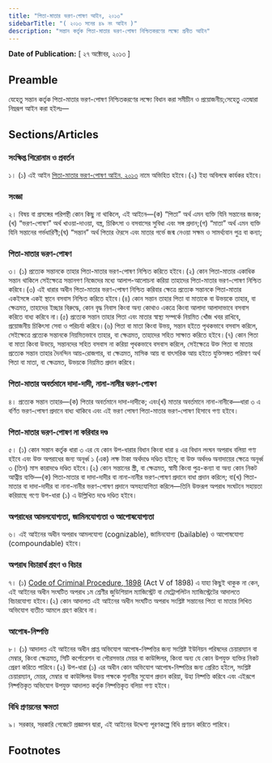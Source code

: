 ```yaml
---
title: "পিতা-মাতার ভরণ-পোষণ আইন, ২০১৩"
sidebarTitle: "( ২০১৩ সনের ৪৯ নং আইন )"
description: "সন্তান কর্তৃক পিতা-মাতার ভরণ-পোষণ নিশ্চিতকরণের লক্ষ্যে প্রনীত আইন"
---
```


**Date of Publication:** [ ২৭ অক্টোবর, ২০১৩ ]

## Preamble

যেহেতু সন্তান কর্তৃক পিতা-মাতার ভরণ-পোষণ নিশ্চিতকরণের লক্ষ্যে বিধান করা সমীচীন ও প্রয়োজনীয়;সেহেতু এতদ্বারা নিম্নরূপ আইন করা হইলঃ—

## Sections/Articles

### সংক্ষিপ্ত শিরোনাম ও প্রবর্তন

১। (১) এই আইন [পিতা-মাতার ভরণ-পোষণ আইন, ২০১৩](/act-1132.html "পিতা-মাতার ভরণ-পোষণ আইন, ২০১৩") নামে অভিহিত হইবে।(২) ইহা অবিলম্বে কার্যকর হইবে।

### সংজ্ঞা

২। বিষয় বা প্রসঙ্গের পরিপন্থী কোন কিছু না থাকিলে, এই আইনে—(ক) “পিতা” অর্থ এমন ব্যক্তি যিনি সন্তানের জনক;(খ) “ভরণ-পোষণ” অর্থ খাওয়া-দাওয়া, বস্ত্র, চিকিৎসা ও বসবাসের সুবিধা এবং সঙ্গ প্রদান;(গ) “মাতা” অর্থ এমন ব্যক্তি যিনি সন্তানের গর্ভধারিণী;(ঘ) “সন্তান” অর্থ পিতার ঔরসে এবং মাতার গর্ভে জন্ম নেওয়া সক্ষম ও সামর্থ্যবান পুত্র বা কন্যা;

### পিতা-মাতার ভরণ-পোষণ

৩। (১) প্রত্যেক সন্তানকে তাহার পিতা-মাতার ভরণ-পোষণ নিশ্চিত করিতে হইবে।(২) কোন পিতা-মাতার একাধিক সন্তান থাকিলে সেইক্ষেত্রে সন্তানগণ নিজেদের মধ্যে আলাপ-আলোচনা করিয়া তাহাদের পিতা-মাতার ভরণ-পোষণ নিশ্চিত করিবে।(৩) এই ধারার অধীন পিতা-মাতার ভরণ-পোষণ নিশ্চিত করিবার ক্ষেত্রে প্রত্যেক সন্তানকে পিতা-মাতার একইসঙ্গে একই স্থানে বসবাস নিশ্চিত করিতে হইবে।(৪) কোন সন্তান তাহার পিতা বা মাতাকে বা উভয়কে তাহার, বা ক্ষেত্রমত, তাহাদের ইচ্ছার বিরুদ্ধে, কোন বৃদ্ধ নিবাস কিংবা অন্য কোথাও একত্রে কিংবা আলাদা আলাদাভাবে বসবাস করিতে বাধ্য করিবে না।(৫) প্রত্যেক সন্তান তাহার পিতা এবং মাতার স্বাস্থ্য সম্পর্কে নিয়মিত খোঁজ খবর রাখিবে, প্রয়োজনীয় চিকিৎসা সেবা ও পরিচর্যা করিবে।(৬) পিতা বা মাতা কিংবা উভয়, সন্তান হইতে পৃথকভাবে বসবাস করিলে, সেইক্ষেত্রে প্রত্যেক সন্তানকে নিয়মিতভাবে তাহার, বা ক্ষেত্রমত, তাহাদের সহিত সাক্ষাত করিতে হইবে।(৭) কোন পিতা বা মাতা কিংবা উভয়ে, সন্তানদের সহিত বসবাস না করিয়া পৃথকভাবে বসবাস করিলে, সেইক্ষেত্রে উক্ত পিতা বা মাতার প্রত্যেক সন্তান তাহার দৈনন্দিন আয়-রোজগার, বা ক্ষেত্রমত, মাসিক আয় বা বাৎসরিক আয় হইতে যুক্তিসঙ্গত পরিমাণ অর্থ পিতা বা মাতা, বা ক্ষেত্রমত, উভয়কে নিয়মিত প্রদান করিবে।

### পিতা-মাতার অবর্তমানে দাদা-দাদী, নানা-নানীর ভরণ-পোষণ

৪। প্রত্যেক সন্তান তাহার—(ক) পিতার অবর্তমানে দাদা-দাদীকে; এবং(খ) মাতার অবর্তমানে নানা-নানীকে—ধারা ৩ এ বর্ণিত ভরণ-পোষণ প্রদানে বাধ্য থাকিবে এবং এই ভরণ পোষণ পিতা-মাতার ভরণ-পোষণ হিসাবে গণ্য হইবে।

### পিতা-মাতার ভরণ-পোষণ না করিবার দণ্ড

৫। (১) কোন সন্তান কর্তৃক ধারা ৩ এর যে কোন উপ-ধারার বিধান কিংবা ধারা ৪ এর বিধান লংঘন অপরাধ বলিয়া গণ্য হইবে এবং উক্ত অপরাধের জন্য অনূর্ধ্ব ১ (এক) লক্ষ টাকা অর্থদণ্ডে দণ্ডিত হইবে; বা উক্ত অর্থদণ্ড অনাদায়ের ক্ষেত্রে অনূর্ধ্ব ৩ (তিন) মাস কারাদণ্ডে দণ্ডিত হইবে।(২) কোন সন্তানের স্ত্রী, বা ক্ষেত্রমত, স্বামী কিংবা পুত্র-কন্যা বা অন্য কোন নিকট আত্নীয় ব্যক্তি—(ক) পিতা-মাতার বা দাদা-দাদীর বা নানা-নানীর ভরণ-পোষণ প্রদানে বাধা প্রদান করিলে; বা(খ) পিতা-মাতার বা দাদা-দাদীর বা নানা-নানীর ভরণ-পোষণ প্রদানে অসহযোগিতা করিলে—তিনি উক্তরূপ অপরাধ সংঘটনে সহায়তা করিয়াছে গণ্যে উপ-ধারা (১) এ উল্লিখিত দণ্ডে দণ্ডিত হইবে।

### অপরাধের আমলযোগ্যতা, জামিনযোগ্যতা ও আপোষযোগ্যতা

৬। এই আইনের অধীন অপরাধ আমলযোগ্য (cognizable), জামিনযোগ্য (bailable) ও আপোষযোগ্য (compoundable) হইবে।

### অপরাধ বিচারার্থ গ্রহণ ও বিচার

৭। (১) [Code of Criminal Procedure, 1898](/act-75.html "Code of Criminal Procedure, 1898") (Act V of 1898) এ যাহা কিছুই থাকুক না কেন, এই আইনের অধীন সংঘটিত অপরাধ ১ম শ্রেণীর জুডিশিয়াল ম্যাজিস্ট্রেট বা মেট্রোপলিটন ম্যাজিস্ট্রেটের আদালতে বিচারযোগ্য হইবে।(২) কোন আদালত এই আইনের অধীন সংঘটিত অপরাধ সংশ্লিষ্ট সন্তানের পিতা বা মাতার লিখিত অভিযোগ ব্যতীত আমলে গ্রহণ করিবে না।

### আপোষ-নিষ্পত্তি

৮। (১) আদালত এই আইনের অধীন প্রাপ্ত অভিযোগ আপোষ-নিষ্পত্তির জন্য সংশ্লিষ্ট ইউনিয়ন পরিষদের চেয়ারম্যান বা মেম্বার, কিংবা ক্ষেত্রমত, সিটি কর্পোরেশন বা পৌরসভার মেয়র বা কাউন্সিলর, কিংবা অন্য যে কোন উপযুক্ত ব্যক্তির নিকট প্রেরণ করিতে পারিবে।(২) উপ-ধারা (১) এর অধীন কোন অভিযোগ আপোষ-নিষ্পত্তির জন্য প্রেরিত হইলে, সংশ্লিষ্ট চেয়ারম্যান, মেয়র, মেম্বার বা কাউন্সিলর উভয় পক্ষকে শুনানীর সুযোগ প্রদান করিয়া, উহা নিষ্পত্তি করিবে এবং এইরূপে নিষ্পত্তিকৃত অভিযোগ উপযুক্ত আদালত কর্তৃক নিষ্পত্তিকৃত বলিয়া গণ্য হইবে।

### বিধি প্রণয়নের ক্ষমতা

৯। সরকার, সরকারি গেজেটে প্রজ্ঞাপন দ্বারা, এই আইনের উদ্দেশ্য পূরণকল্পে বিধি প্রণয়ন করিতে পারিবে।

## Footnotes
